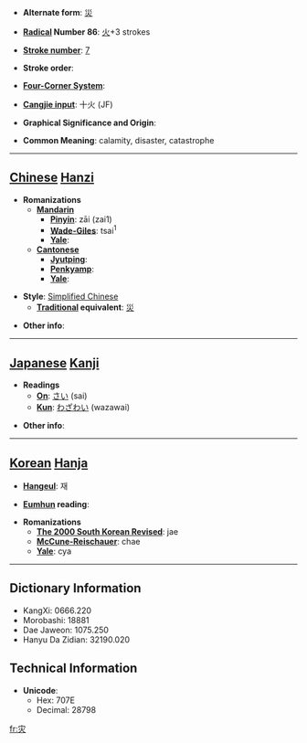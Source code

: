 * '''Alternate form''': [[災]]

* '''[[Wiktionary:Chinese radical index| Radical]] Number 86''': [[Wiktionary:Chinese radical index 火|火]]+3 strokes

* '''[[Wiktionary:Chinese total strokes index|Stroke number]]''': [[Wiktionary:Chinese total strokes index 7|7]]

* '''Stroke order''': 

* '''[[Wiktionary:Chinese four corner index|Four-Corner System]]''': 

* '''[[Wiktionary:Chinese Cangjie index|Cangjie input]]''': 十火 (JF)

* '''Graphical Significance and Origin''': 

* '''Common Meaning''': calamity, disaster, catastrophe

----

== [[Chinese]] [[Hanzi]] ==

* '''Romanizations'''
** '''[[Mandarin]]'''
*** '''[[Pinyin]]''': zāi (zai1)
*** '''[[Wade-Giles]]''': tsai<sup>1</sup>
*** '''[[Yale]]''': 
** '''[[Cantonese]]'''
*** '''[[Jyutping]]''':
*** '''[[Penkyamp]]''': 
*** '''[[Yale]]''': 

* '''Style''': [[Simplified Chinese]] 
** '''[[Traditional Chinese|Traditional]] equivalent''': [[災]]

* '''Other info''': 

----

== [[Japanese]] [[Kanji]] ==

* '''Readings'''
** '''[[On]]''': [[さい]] (sai)
** '''[[Kun]]''': [[わざわい]] (wazawai)

* '''Other info''':  

----

== [[Korean]] [[Hanja]] ==

* '''[[Hangeul]]''': 재

* '''[[Eumhun]] reading''': 

* '''Romanizations'''
** '''[[The 2000 South Korean Revised Romanization|The 2000 South Korean Revised]]''': jae
** '''[[McCune-Reischauer]]''': chae
** '''[[Yale]]''': cya

----

== Dictionary Information ==

* KangXi: 0666.220
* Morobashi: 18881
* Dae Jaweon: 1075.250
* Hanyu Da Zidian: 32190.020

== Technical Information ==

* '''Unicode''':
** Hex: 707E
** Decimal: 28798

[[fr:灾]]